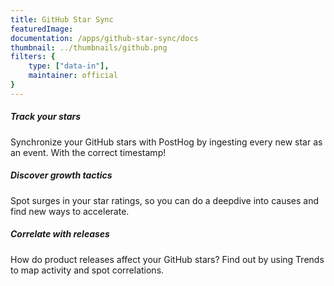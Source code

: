 ```yaml
---
title: GitHub Star Sync
featuredImage: 
documentation: /apps/github-star-sync/docs
thumbnail: ../thumbnails/github.png
filters: {
    type: ["data-in"],
    maintainer: official
}
---
```


<Section
    divider={false}
    title="Analyze your most important datapoint - GitHub Stars - in PostHog, just like any other product metric."
    size="full"
    cols={3}
>
    <div>
        <h5>Track your stars</h5>
        <p>Synchronize your GitHub stars with PostHog by ingesting every new star as an event. With the correct timestamp!</p>
    </div>
    <div>
        <h5>Discover growth tactics</h5>
        <p>Spot surges in your star ratings, so you can do a deepdive into causes and find new ways to accelerate.</p>
    </div>
        <div>
        <h5>Correlate with releases</h5>
        <p>How do product releases affect your GitHub stars? Find out by using Trends to map activity and spot correlations.</p>
    </div>
</Section>

<TutorialsSlider topic="github-star-sync" />

<Documentation />
